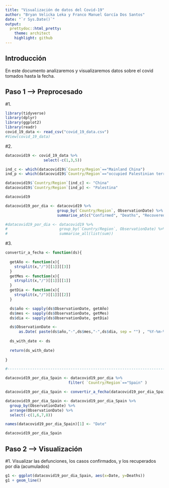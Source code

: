 ```yaml
---
title: "Visualización de datos del Covid-19"
author: "Bryan Velicka Leka y Franco Manuel García Dos Santos"
date: "`r Sys.Date()`"
output:
  prettydoc::html_pretty:
    theme: architect
    highlight: github
---
```



## Introducción

En este documento analizaremos y visualizaremos datos sobre el covid tomados hasta la fecha.

## Paso 1 --> Preprocesado

#1.  
```r
library(tidyverse)
library(dplyr)
library(ggplot2)
library(readr)
covid_19_data <- read_csv("covid_19_data.csv")
#View(covid_19_data)

```

#2.
```r

datacovid19 <- covid_19_data %>%
                 select(-c(1,3,5))

ind_c <- which(datacovid19$`Country/Region`=="Mainland China")
ind_p <- which(datacovid19$`Country/Region`=="occupied Palestinian territory")

datacovid19$`Country/Region`[ind_c] <- "China"
datacovid19$`Country/Region`[ind_p] <- "Palestina"

datacovid19

datacovid19_por_dia <- datacovid19 %>%
                       group_by(`Country/Region`, ObservationDate) %>%
                       summarise_at(c("Confirmed", "Deaths", "Recovered"), sum)

#datacovid19_por_dia <- datacovid19 %>%
#                       group_by(`Country/Region`, ObservationDate) %>%
#                       summarise_all(list(sum))

```

#3.
```r

convertir_a_fecha <- function(ds){
  
  getAño <- function(x){
    strsplit(x,"/")[[1]][[3]]
  }
  getMes <- function(x){
    strsplit(x,"/")[[1]][[1]]
  }
  getDia <- function(x){
    strsplit(x,"/")[[1]][[2]]
  }

  ds$año <- sapply(ds$ObservationDate, getAño)
  ds$mes <- sapply(ds$ObservationDate, getMes)
  ds$dia <- sapply(ds$ObservationDate, getDia)

  ds$ObservationDate <- 
      as.Date( paste(ds$año,"-",ds$mes,"-",ds$dia, sep = "") , "%Y-%m-%d")
  
  ds_with_date <- ds
  
  return(ds_with_date)
  
}

#------------------------------------------------------------------------#

datacovid19_por_dia_Spain <- datacovid19_por_dia %>%
                            filter( `Country/Region`=="Spain" )

datacovid19_por_dia_Spain <- convertir_a_fecha(datacovid19_por_dia_Spain)

datacovid19_por_dia_Spain <- datacovid19_por_dia_Spain %>%
  group_by(ObservationDate) %>%
  arrange(ObservationDate) %>%
  select(-c(1,6,7,8))

names(datacovid19_por_dia_Spain)[1] <- "Date"

datacovid19_por_dia_Spain

```


## Paso 2 --> Visualización

#1. Visualizar las defunciones, los casos confirmados, y los recuperados por día (acumulados)
```r

g1 <- ggplot(datacovid19_por_dia_Spain, aes(x=Date, y=Deaths))
g1 + geom_line()



```



